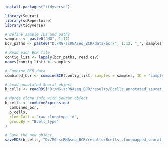 ```r
install.packages("tidyverse")
```


```r
library(Seurat)
library(scRepertoire)
library(tidyverse)

# Define sample IDs and paths
samples <- paste0("MG", 1:12)
bcr_paths <- paste0("D:/MG-scRNAseq_BCR/data/bcr/", 1:12, "_", samples, "_BCR.csv")

# Read each BCR file
contig_list <- lapply(bcr_paths, read.csv)
names(contig_list) <- samples

# Combine BCR data
combined_bcr <- combineBCR(contig_list, samples = samples, ID = "sample_id")

# Load annotated Seurat object
b_cells <- readRDS("D:/MG-scRNAseq_BCR/results/Bcells_annotated_seurat_obj.rds")

# Merge clone info with Seurat object
b_cells <- combineExpression(
  combined_bcr,
  b_cells,
  cloneCall = "raw_clonotype_id",
  groupBy = "Bcell_type"
)

# Save the new object
saveRDS(b_cells, "D:/MG-scRNAseq_BCR/results/Bcells_clonemapped_seurat_obj.rds")


```


